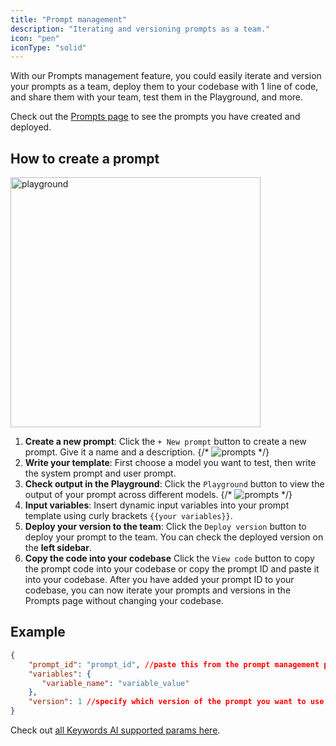 ```yaml
---
title: "Prompt management"
description: "Iterating and versioning prompts as a team."
icon: "pen"
iconType: "solid"
---
```

With our Prompts management feature, you could easily iterate and version your prompts as a team, deploy them to your codebase with 1 line of code, and share them with your team, test them in the Playground, and more.

Check out the [Prompts page](https://platform.keywordsai.co/platform/prompts) to see the prompts you have created and deployed.




## How to create a prompt

<img width="400" src="/images/platform-features/prompts/prompts.png" alt="playground"/>

1. **Create a new prompt**: Click the `+ New prompt` button to create a new prompt. Give it a name and a description.
{/* <img src="/images/platform-features/prompts/new-prompt.png" alt="prompts"/> */}
2. **Write your template**: First choose a model you want to test, then write the system prompt and user prompt.
3. **Check output in the Playground**: Click the `Playground` button to view the output of your prompt across different models.
{/* <img src="/images/platform-features/prompts/open-in-playground.png" alt="prompts"/> */}
4. **Input variables**: Insert dynamic input variables into your prompt template using curly brackets `{{your variables}}`.
5. **Deploy your version to the team**: Click the `Deploy version` button to deploy your prompt to the team. You can check the deployed version on the **left sidebar**.
6. **Copy the code into your codebase** Click the `View code` button to copy the prompt code into your codebase or copy the prompt ID and paste it into your codebase.
<Check>After you have added your prompt ID to your codebase, you can now iterate your prompts and versions in the Prompts page without changing your codebase.</Check>
## Example
```json
{
    "prompt_id": "prompt_id", //paste this from the prompt management page
    "variables": {
       "variable_name": "variable_value"
    },
    "version": 1 //specify which version of the prompt you want to use
}
```
<Info>Check out [all Keywords AI supported params here](/api-endpoints/proxy-endpoints/chat-completions#generation-parameters).</Info>

